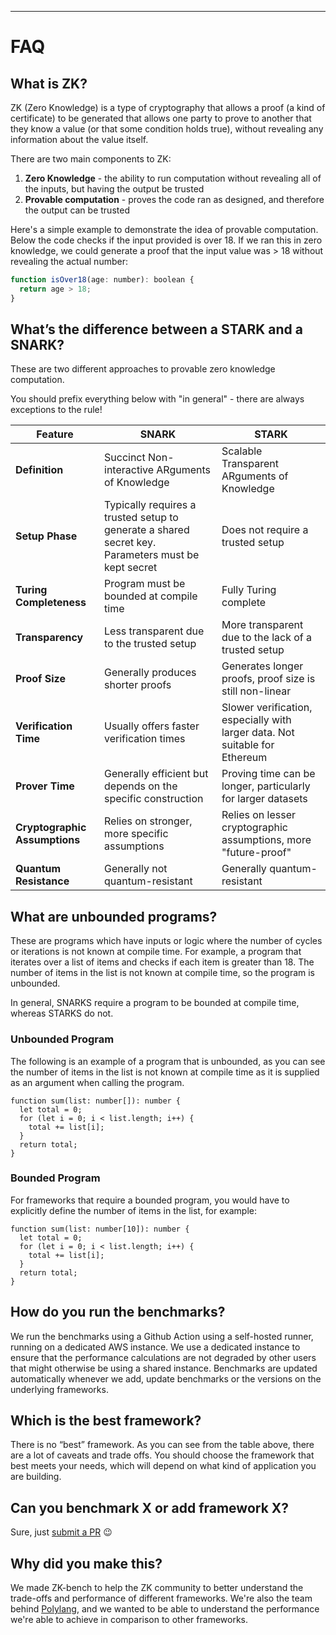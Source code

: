 
---

# FAQ


## What is ZK?

ZK (Zero Knowledge) is a type of cryptography that allows a proof (a kind of certificate) to be generated that allows one party to prove to another that they know a value (or that some condition holds true), without revealing any information about the value itself. 

There are two main components to ZK:

1. **Zero Knowledge** - the ability to run computation without revealing all of the inputs, but having the output be trusted
2. **Provable computation** -  proves the code ran as designed, and therefore the output can be trusted

Here's a simple example to demonstrate the idea of provable computation. Below the code checks if the input provided is over 18. 
If we ran this in zero knowledge, we could generate a proof that the input value was > 18 without revealing the actual number:

```js
function isOver18(age: number): boolean {
  return age > 18;
}
```

## What’s the difference between a STARK and a SNARK?

These are two different approaches to provable zero knowledge computation.

<Alert status='warning' borderRadius={5}>
  <AlertIcon />
  <Text fontSize='md'>You should prefix everything below with "in general" - there are always exceptions to the rule!</Text>
</Alert>


| Feature                  | SNARK                                                                                           | STARK                                                                                           |
|--------------------------|-------------------------------------------------------------------------------------------------|-------------------------------------------------------------------------------------------------|
| **Definition**              | Succinct Non-interactive ARguments of Knowledge                                                 | Scalable Transparent ARguments of Knowledge                                                     |
| **Setup Phase**              | Typically requires a trusted setup to generate a shared secret key. Parameters must be kept secret| Does not require a trusted setup                                                                |
| **Turing Completeness**      | Program must be bounded at compile time                                                         | Fully Turing complete                                                                           |
| **Transparency**             | Less transparent due to the trusted setup                                                       | More transparent due to the lack of a trusted setup                                             |
| **Proof Size**               | Generally produces shorter proofs                                                               | Generates longer proofs, proof size is still non-linear                                         |
| **Verification Time**        | Usually offers faster verification times                                                        | Slower verification, especially with larger data. Not suitable for Ethereum                     |
| **Prover Time**              | Generally efficient but depends on the specific construction                                    | Proving time can be longer, particularly for larger datasets                                    |
| **Cryptographic Assumptions**| Relies on stronger, more specific assumptions                                                    | Relies on lesser cryptographic assumptions, more "future-proof"                                 |
| **Quantum Resistance**       | Generally not quantum-resistant      | Generally quantum-resistant      |


## What are unbounded programs?

These are programs which have inputs or logic where the number of cycles or iterations is not known at compile time. For example, a program that iterates over a list of items and checks if each item is greater than 18. The number of items in the list is not known at compile time, so the program is unbounded.

In general, SNARKS require a program to be bounded at compile time, whereas STARKS do not.

### Unbounded Program

The following is an example of a program that is unbounded, as you can see the number of items in the list is not known at compile time as it is supplied as an argument when calling the program.


```
function sum(list: number[]): number {
  let total = 0;
  for (let i = 0; i < list.length; i++) {
    total += list[i];
  }
  return total;
}
```

### Bounded Program

For frameworks that require a bounded program, you would have to explicitly define the number of items in the list, for example:

```
function sum(list: number[10]): number {
  let total = 0;
  for (let i = 0; i < list.length; i++) {
    total += list[i];
  }
  return total;
}
```

## How do you run the benchmarks?

We run the benchmarks using a Github Action using a self-hosted runner, running on a dedicated AWS instance. We use a dedicated instance to ensure that the performance calculations are not degraded by other users that might otherwise be using a shared instance. Benchmarks are updated automatically whenever we add, update benchmarks or the versions on the underlying frameworks.

## Which is the best framework?

There is no “best” framework. As you can see from the table above, there are a lot of caveats and trade offs. You should choose the framework that best meets your needs, which will depend on what kind of application you are building.

## Can you benchmark X or add framework X?

Sure, just [submit a PR](https://github.com/polybase/zk-benchmarks) 😉

## Why did you make this?

We made ZK-bench to help the ZK community to better understand the trade-offs and performance of different frameworks. We're also the team behind [Polylang](https://polylang.dev), and we wanted to be able to understand the performance we're able to achieve in comparison to other frameworks.